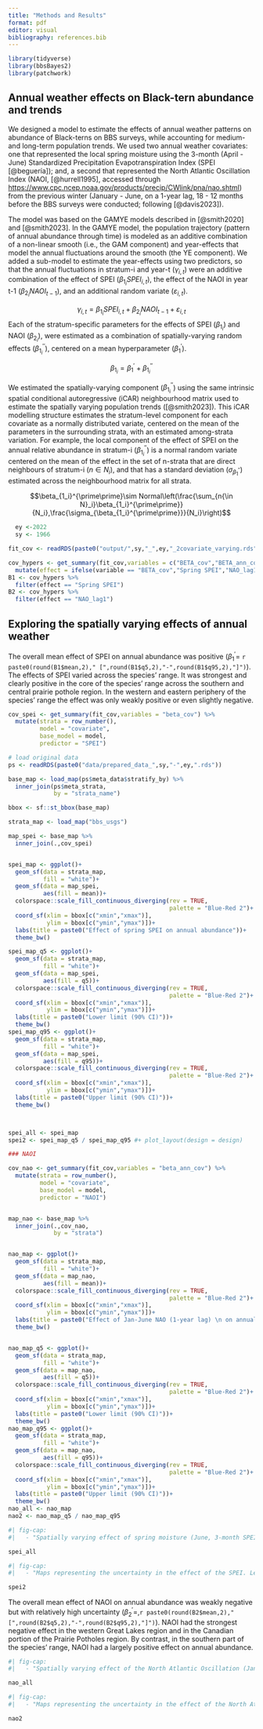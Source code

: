 ```yaml
---
title: "Methods and Results"
format: pdf
editor: visual
bibliography: references.bib
---
```


```r
library(tidyverse)
library(bbsBayes2)
library(patchwork)
```

## Annual weather effects on Black-tern abundance and trends

We designed a model to estimate the effects of annual weather patterns on abundance of Black-terns on BBS surveys, while accounting for medium- and long-term population trends. We used two annual weather covariates: one that represented the local spring moisture using the 3-month (April - June) Standardized Precipitation Evapotranspiration Index (SPEI [@beguería]); and, a second that represented the North Atlantic Oscillation Index (NAOI, [@hurrell1995], accessed through <https://www.cpc.ncep.noaa.gov/products/precip/CWlink/pna/nao.shtml>) from the previous winter (January - June, on a 1-year lag, 18 - 12 months before the BBS surveys were conducted; following [@davis2023]).

The model was based on the GAMYE models described in [@smith2020] and [@smith2023]. In the GAMYE model, the population trajectory (pattern of annual abundance through time) is modeled as an additive combination of a non-linear smooth (i.e., the GAM component) and year-effects that model the annual fluctuations around the smooth (the YE component). We added a sub-model to estimate the year-effects using two predictors, so that the annual fluctuations in stratum-i and year-t ($\gamma_{i,t}$) were an additive combination of the effect of SPEI ($\beta_{1_i}{SPEI}_{i,t}$), the effect of the NAOI in year t-1 ($\beta_{2_i}{NAOI}_{t-1}$), and an additional random variate ($\varepsilon_{i,t}$).

$$\gamma_{i,t}= \beta_{1_i}{SPEI}_{i,t}+\beta_{2_i}{NAOI}_{t-1}+\varepsilon_{i,t}$$ 
Each of the stratum-specific parameters for the effects of SPEI ($\beta_{1_i}$) and NAOI ($\beta_{2_i}$), were estimated as a combination of spatially-varying random effects ($\beta_{1_i}^{\prime\prime}$), centered on a mean hyperparameter ($\beta_1^{\prime}$).

$$\beta_{1_i}=\beta_1^{\prime} + \beta_{1_i}^{\prime\prime}$$ 

We estimated the spatially-varying component ($\beta_{1_i}^{\prime\prime}$) using the same intrinsic spatial conditional autoregressive (iCAR) neighbourhood matrix used to estimate the spatially varying population trends ([@smith2023]). This iCAR modelling structure estimates the stratum-level component for each covariate as a normally distributed variate, centered on the mean of the parameters in the surrounding strata, with an estimated among-strata variation. For example, the local component of the effect of SPEI on the annual relative abundance in stratum-i ($\beta_{1_i}^{\prime\prime}$) is a normal random variate centered on the mean of the effect in the set of n-strata that are direct neighbours of stratum-i ($n{\in{N_i}}$), and that has a standard deviation ($\sigma_{\beta_1^{\prime\prime}}$) estimated across the neighbourhood matrix for all strata.

$$\beta_{1_i}^{\prime\prime}\sim Normal\left(\frac{\sum_{n{\in N}_i}\beta_{1_i}^{\prime\prime}}{N_i},\frac{\sigma_{\beta_{1_i}^{\prime\prime}}}{N_i}\right)$$


```r
  ey <-2022
  sy <- 1966

fit_cov <- readRDS(paste0("output/",sy,"_",ey,"_2covariate_varying.rds")) # read in the covariate model fit

cov_hypers <- get_summary(fit_cov,variables = c("BETA_cov","BETA_ann_cov")) %>%
  mutate(effect = ifelse(variable == "BETA_cov","Spring SPEI","NAO_lag1"))
B1 <- cov_hypers %>% 
  filter(effect == "Spring SPEI")
B2 <- cov_hypers %>% 
  filter(effect == "NAO_lag1")

```

## Exploring the spatially varying effects of annual weather

The overall mean effect of SPEI on annual abundance was positive ($\beta_1^{\prime}=$ `r paste0(round(B1$mean,2)," [",round(B1$q5,2),"-",round(B1$q95,2),"]")`). The effects of SPEI varied across the species' range. It was strongest and clearly positive in the core of the species' range across the southern and central prairie pothole region. In the western and eastern periphery of the species' range the effect was only weakly positive or even slightly negative.

```r


cov_spei <- get_summary(fit_cov,variables = "beta_cov") %>%
  mutate(strata = row_number(),
         model = "covariate",
         base_model = model,
         predictor = "SPEI")

# load original data
ps <- readRDS(paste0("data/prepared_data_",sy,"-",ey,".rds"))

base_map <- load_map(ps$meta_data$stratify_by) %>%
  inner_join(ps$meta_strata,
             by = "strata_name")

bbox <- sf::st_bbox(base_map)

strata_map <- load_map("bbs_usgs")

map_spei <- base_map %>%
  inner_join(.,cov_spei)


spei_map <- ggplot()+
  geom_sf(data = strata_map,
          fill = "white")+
  geom_sf(data = map_spei,
          aes(fill = mean))+
  colorspace::scale_fill_continuous_diverging(rev = TRUE,
                                              palette = "Blue-Red 2")+
  coord_sf(xlim = bbox[c("xmin","xmax")],
           ylim = bbox[c("ymin","ymax")])+
  labs(title = paste0("Effect of spring SPEI on annual abundance"))+
  theme_bw()

spei_map_q5 <- ggplot()+
  geom_sf(data = strata_map,
          fill = "white")+
  geom_sf(data = map_spei,
          aes(fill = q5))+
  colorspace::scale_fill_continuous_diverging(rev = TRUE,
                                              palette = "Blue-Red 2")+
  coord_sf(xlim = bbox[c("xmin","xmax")],
           ylim = bbox[c("ymin","ymax")])+
  labs(title = paste0("Lower limit (90% CI)"))+
  theme_bw()
spei_map_q95 <- ggplot()+
  geom_sf(data = strata_map,
          fill = "white")+
  geom_sf(data = map_spei,
          aes(fill = q95))+
  colorspace::scale_fill_continuous_diverging(rev = TRUE,
                                              palette = "Blue-Red 2")+
  coord_sf(xlim = bbox[c("xmin","xmax")],
           ylim = bbox[c("ymin","ymax")])+
  labs(title = paste0("Upper limit (90% CI)"))+
  theme_bw()



spei_all <- spei_map
spei2 <- spei_map_q5 / spei_map_q95 #+ plot_layout(design = design)

### NAOI

cov_nao <- get_summary(fit_cov,variables = "beta_ann_cov") %>%
  mutate(strata = row_number(),
         model = "covariate",
         base_model = model,
         predictor = "NAOI")


map_nao <- base_map %>%
  inner_join(.,cov_nao,
             by = "strata")


nao_map <- ggplot()+
  geom_sf(data = strata_map,
          fill = "white")+
  geom_sf(data = map_nao,
          aes(fill = mean))+
  colorspace::scale_fill_continuous_diverging(rev = TRUE,
                                              palette = "Blue-Red 2")+
  coord_sf(xlim = bbox[c("xmin","xmax")],
           ylim = bbox[c("ymin","ymax")])+
  labs(title = paste0("Effect of Jan-June NAO (1-year lag) \n on annual abundance"))+
  theme_bw()


nao_map_q5 <- ggplot()+
  geom_sf(data = strata_map,
          fill = "white")+
  geom_sf(data = map_nao,
          aes(fill = q5))+
  colorspace::scale_fill_continuous_diverging(rev = TRUE,
                                              palette = "Blue-Red 2")+
  coord_sf(xlim = bbox[c("xmin","xmax")],
           ylim = bbox[c("ymin","ymax")])+
  labs(title = paste0("Lower limit (90% CI)"))+
  theme_bw()
nao_map_q95 <- ggplot()+
  geom_sf(data = strata_map,
          fill = "white")+
  geom_sf(data = map_nao,
          aes(fill = q95))+
  colorspace::scale_fill_continuous_diverging(rev = TRUE,
                                              palette = "Blue-Red 2")+
  coord_sf(xlim = bbox[c("xmin","xmax")],
           ylim = bbox[c("ymin","ymax")])+
  labs(title = paste0("Upper limit (90% CI)"))+
  theme_bw()
nao_all <- nao_map
nao2 <- nao_map_q5 / nao_map_q95


```

```r
#| fig-cap: 
#|   - "Spatially varying effect of spring moisture (June, 3-month SPEI) on the annual relative abundance of Black Tern observed during BBS surveys. The colours in the map represent the mean effect in each of the 1-degree longitude by 1-degree latitude strata, where blue colours represent positive effects of moisture on abundance, red represents negative effects." 

spei_all

```

```r
#| fig-cap: 
#|   - "Maps representing the uncertainty in the effect of the SPEI. Left map represents the lower limit of the 90% Credible Interval and the right map represents the upper limit. Regions that are similar colours in both maps have local effects of SPEI where at least a 95% of the posterior probability is in the same direction (e.g., if regions are blue in both maps, at least 95% of the posterior probability of the effect is positive). In general, these maps show that the local effects of SPEI are clearly positive in the core of the species' range, but weaker and less certain in the western and eastern edges of the range."

spei2

```

The overall mean effect of NAOI on annual abundance was weakly negative but with relatively high uncertainty ($\beta_2^{\prime}=$,`r paste0(round(B2$mean,2)," [",round(B2$q5,2),"-",round(B2$q95,2),"]")`). NAOI had the strongest negative effect in the western Great Lakes region and in the Canadian portion of the Prairie Potholes region. By contrast, in the southern part of the species' range, NAOI had a largely positive effect on annual abundance.

```r
#| fig-cap: 
#|   - "Spatially varying effect of the North Atlantic Oscillation (January - June in year t-1) on the annual relative abundance of Black Tern observed during BBS surveys. The top map shows the mean effect in each of the 1-degree longitude by 1-degree latitude strata, where blue colours represent positive effects of NAOI on abundance, red represents negative effects, and white represents no effect." 

nao_all

```

```r
#| fig-cap: 
#|   - "Maps representing the uncertainty in the effect of the North Atlantic Oscillation. Left map represents the lower limit of the 90% Credible Interval and the right map represents the upper limit. Regions that are similar colours in both maps have local effects of NAOI where at least a 95% posterior probability is in the same direction (e.g., if regions are blue in both maps, at least 95% of the posterior probability of the effect is positive). In general, these maps show that the local effects of NAOI are somewhat uncertain"

nao2

```
